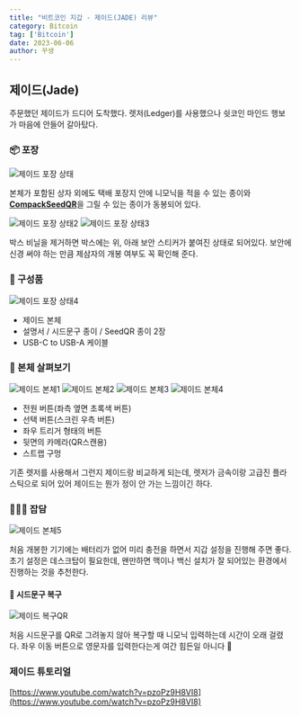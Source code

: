 ```yaml
---
title: "비트코인 지갑 - 제이드(JADE) 리뷰"
category: Bitcoin
tag: ['Bitcoin']
date: 2023-06-06
author: 꾸생
---
```



## 제이드(Jade)

주문했던 제이드가 드디어 도착했다. 렛저(Ledger)를 사용했으나 쉿코인 마인드 행보가 마음에 안들어 갈아탔다.

### 📦 포장

![제이드 포장 상태](/archive/bitcoin/jade-wallet/jade1.webp)

본체가 포함된 상자 외에도 택배 포장지 안에 니모닉을 적을 수 있는 종이와 [**CompackSeedQR**](https://help.blockstream.com/hc/en-us/article_attachments/10890522035225/CompactSeedQRTemplate.pdf)을 그릴 수 있는 종이가 동봉되어 있다.

![제이드 포장 상태2](/archive/bitcoin/jade-wallet/jade2.webp)
![제이드 포장 상태3](/archive/bitcoin/jade-wallet/jade3.webp)

박스 비닐을 제거하면 박스에는 위, 아래 보안 스티커가 붙여진 상태로 되어있다. 보안에 신경 써야 하는 만큼 제삼자의 개봉 여부도 꼭 확인해 준다.

### 🎲 구성품

![제이드 포장 상태4](/archive/bitcoin/jade-wallet/jade4.webp)

- 제이드 본체
- 설명서 / 시드문구 종이 / SeedQR 종이 2장
- USB-C to USB-A 케이블

### 📱 본체 살펴보기

![제이드 본체1](/archive/bitcoin/jade-wallet/jade5.webp)
![제이드 본체2](/archive/bitcoin/jade-wallet/jade6.webp)
![제이드 본체3](/archive/bitcoin/jade-wallet/jade7.webp)
![제이드 본체4](/archive/bitcoin/jade-wallet/jade8.webp)

- 전원 버튼(좌측 옆면 초록색 버튼)
- 선택 버튼(스크린 우측 버튼)
- 좌우 트리거 형태의 버튼
- 뒷면의 카메라(QR스캔용)
- 스트랩 구멍

기존 렛저를 사용해서 그런지 제이드랑 비교하게 되는데, 렛저가 금속이랑 고급진 플라스틱으로 되어 있어 제이드는 뭔가 정이 안 가는 느낌이긴 하다.

### 🙋🏻‍♂️ 잡담

![제이드 본체5](/archive/bitcoin/jade-wallet/jade9.webp)

처음 개봉한 기기에는 배터리가 없어 미리 충전을 하면서 지갑 설정을 진행해 주면 좋다. 초기 설정은 데스크탑이 필요한데, 왠만하면 맥이나 백신 설치가 잘 되어있는 환경에서 진행하는 것을 추천한다.

#### 🔑 시드문구 복구

![제이드 복구QR](/archive/bitcoin/jade-wallet/jade10.webp)

처음 시드문구를 QR로 그려놓지 않아 복구할 때 니모닉 입력하는데 시간이 오래 걸렸다. 좌우 이동 버튼으로 영문자를 입력한다는게 여간 힘든일 아니다 🥲

### 제이드 튜토리얼

[https://www.youtube.com/watch?v=pzoPz9H8VI8](https://www.youtube.com/watch?v=pzoPz9H8VI8)

